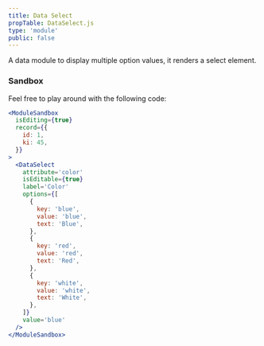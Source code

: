 ```yaml
---
title: Data Select
propTable: DataSelect.js
type: 'module'
public: false
---
```


A data module to display multiple option values, it renders a select element.

### Sandbox

Feel free to play around with the following code:

```jsx
<ModuleSandbox
  isEditing={true}
  record={{
    id: 1,
    ki: 45,
  }}
>
  <DataSelect
    attribute='color'
    isEditable={true}
    label='Color'
    options={[
      {
        key: 'blue',
        value: 'blue',
        text: 'Blue',
      },
      {
        key: 'red',
        value: 'red',
        text: 'Red',
      },
      {
        key: 'white',
        value: 'white',
        text: 'White',
      },
    ]}
    value='blue'
  />
</ModuleSandbox>
```
